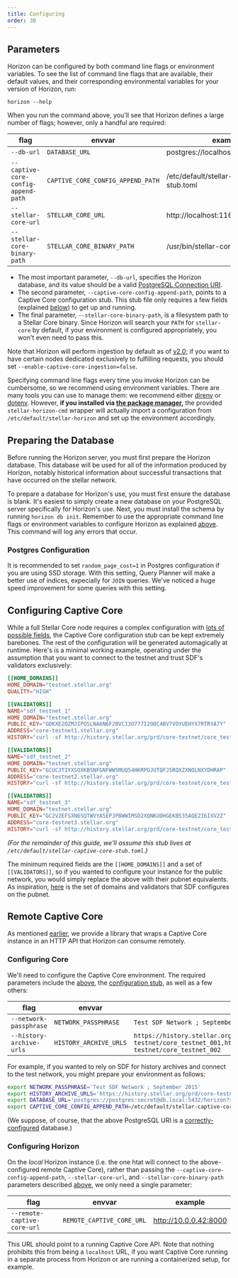 ```yaml
---
title: Configuring
order: 30
---
```




## Parameters

Horizon can be configured by both command line flags or environment variables. To see the list of command line flags that are available, their default values, and their corresponding environmental variables for your version of Horizon, run:

    horizon --help

When you run the command above, you'll see that Horizon defines a large number of flags; however, only a handful are required:

| flag | envvar | example |
| ---- | ------ | ------- |
| `--db-url` | `DATABASE_URL` | postgres://localhost/horizon_testnet |
| `--captive-core-config-append-path` | `CAPTIVE_CORE_CONFIG_APPEND_PATH` | /etc/default/stellar-captive-core-stub.toml |
| `--stellar-core-url` | `STELLAR_CORE_URL` | http://localhost:11626 |
| `--stellar-core-binary-path` | `STELLAR_CORE_BINARY_PATH` | /usr/bin/stellar-core |

  - The most important parameter, `--db-url`, specifies the Horizon database, and its value should be a valid [PostgreSQL Connection URI](http://www.postgresql.org/docs/9.2/static/libpq-connect.html#AEN38419).
  - The second parameter, `--captive-core-config-append-path`, points to a Captive Core configuration stub. This stub file only requires a few fields (explained [below](#configuring-captive-core)) to get up and running. 
  - The final parameter, `--stellar-core-binary-path`, is a filesystem path to a Stellar Core binary. Since Horizon will search your `PATH` for `stellar-core` by default, if your environment is configured appropriately, you won't even need to pass this.

Note that Horizon will perform ingestion by default as of [v2.0](https://github.com/stellar/go/releases/tag/horizon-v2.0.0); if you want to have certain nodes dedicated exclusively to fulfilling requests, you should set `--enable-captive-core-ingestion=false`.

Specifying command line flags every time you invoke Horizon can be cumbersome, so we recommend using environment variables. There are many tools you can use to manage them: we recommend either [direnv](http://direnv.net/) or [dotenv](https://github.com/bkeepers/dotenv). However, **if you installed via [the package manager](./installing.mdx#package-manager),** the provided `stellar-horizon-cmd` wrapper will actually import a configuration from `/etc/default/stellar-horizon` and set up the environment accordingly.


## Preparing the Database

Before running the Horizon server, you must first prepare the Horizon database. This database will be used for all of the information produced by Horizon, notably historical information about successful transactions that have occurred on the stellar network.

To prepare a database for Horizon's use, you must first ensure the database is blank. It's easiest to simply create a new database on your PostgreSQL server specifically for Horizon's use. Next, you must install the schema by running `horizon db init`. Remember to use the appropriate command line flags or environment variables to configure Horizon as explained [above](#parameters). This command will log any errors that occur.

### Postgres Configuration
It is recommended to set `random_page_cost=1` in Postgres configuration if you are using SSD storage. With this setting, Query Planner will make a better use of indices, expecially for `JOIN` queries. We've noticed a huge speed improvement for some queries with this setting.


## Configuring Captive Core

While a full Stellar Core node requires a complex configuration with [lots of possible fields](https://github.com/stellar/stellar-core/blob/master/docs/stellar-core_example.cfg), the Captive Core configuration stub can be kept extremely barebones. The rest of the configuration will be generated automagically at runtime. Here's is a minimal working example, operating under the assumption that you want to connect to the testnet and trust SDF's validators exclusively:

<CodeExample>

```toml
[[HOME_DOMAINS]]
HOME_DOMAIN="testnet.stellar.org"
QUALITY="HIGH"

[[VALIDATORS]]
NAME="sdf_testnet_1"
HOME_DOMAIN="testnet.stellar.org"
PUBLIC_KEY="GDKXE2OZMJIPOSLNA6N6F2BVCI3O777I2OOC4BV7VOYUEHYX7RTRYA7Y"
ADDRESS="core-testnet1.stellar.org"
HISTORY="curl -sf http://history.stellar.org/prd/core-testnet/core_testnet_001/{0} -o {1}"

[[VALIDATORS]]
NAME="sdf_testnet_2"
HOME_DOMAIN="testnet.stellar.org"
PUBLIC_KEY="GCUCJTIYXSOXKBSNFGNFWW5MUQ54HKRPGJUTQFJ5RQXZXNOLNXYDHRAP"
ADDRESS="core-testnet2.stellar.org"
HISTORY="curl -sf http://history.stellar.org/prd/core-testnet/core_testnet_002/{0} -o {1}"

[[VALIDATORS]]
NAME="sdf_testnet_3"
HOME_DOMAIN="testnet.stellar.org"
PUBLIC_KEY="GC2V2EFSXN6SQTWVYA5EPJPBWWIMSD2XQNKUOHGEKB535AQE2I6IXV2Z"
ADDRESS="core-testnet3.stellar.org"
HISTORY="curl -sf http://history.stellar.org/prd/core-testnet/core_testnet_003/{0} -o {1}"
```

</CodeExample>

_(For the remainder of this guide, we'll assume this stub lives at `/etc/default/stellar-captive-core-stub.toml`.)_

The minimum required fields are the `[[HOME_DOMAINS]]` and a set of `[[VALIDATORS]]`, so if you wanted to configure your instance for the public network, you would simply replace the above with their pubnet equivalents. As inspiration, [here](https://github.com/stellar/go/blob/master/services/horizon/docker/stellar-core-pubnet.cfg#L15-L202) is the set of domains and validators that SDF configures on the pubnet.


## Remote Captive Core

As mentioned [earlier](./installing.mdx#remote-captive-core), we provide a library that wraps a Captive Core instance in an HTTP API that Horizon can consume remotely.

### Configuring Core
We'll need to configure the Captive Core environment. The required parameters include the [above](#parameters), the [configuration stub](#configuring-captive-core), as well as a few others:

| flag | envvar | example |
| ---- | ------ | ------- |
| `--network-passphrase` | `NETWORK_PASSPHRASE` | `Test SDF Network ; September 2015` |
| `--history-archive-urls` | `HISTORY_ARCHIVE_URLS` | `https://history.stellar.org/prd/core-testnet/core_testnet_001,https://history.stellar.org/prd/core-testnet/core_testnet_002` |

For example, if you wanted to rely on SDF for history archives and connect to the test network, you might prepare your environment as follows:

<CodeExample>

```bash
export NETWORK_PASSPHRASE='Test SDF Network ; September 2015'
export HISTORY_ARCHIVE_URLS='https://history.stellar.org/prd/core-testnet/core_testnet_001'
export DATABASE_URL='postgres://postgres:secret@db.local:5432/horizon?sslmode=disable'
export CAPTIVE_CORE_CONFIG_APPEND_PATH=/etc/default/stellar-captive-core-stub.toml
```

</CodeExample>

(We suppose, of course, that the above PostgreSQL URI is a [correctly-configured](#preparing-the-database) database.)

### Configuring Horizon
On the *local* Horizon instance (i.e. the one htat will connect to the above-configured remote Captive Core), rather than passing the `--captive-core-config-append-path`, `--stellar-core-url`, and `--stellar-core-binary-path` parameters described [above](#parameters), we only need a single parameter:

| flag | envvar | example |
| ---- | ------ | ------- |
| `--remote-captive-core-url` | `REMOTE_CAPTIVE_CORE_URL` | http://10.0.0.42:8000 |

This URL should point to a running Captive Core API. Note that nothing prohibits this from being a `localhost` URL, if you want Captive Core running in a separate process from Horizon or are running a containerized setup, for example.
